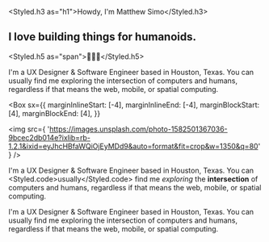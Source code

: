 
<Styled.h3 as="h1">Howdy, I'm Matthew Simo</Styled.h3>

## I love building things for humanoids.

<Styled.h5 as="span">🤖💖😁</Styled.h5>

I'm a UX Designer & Software Engineer based in Houston, Texas. You can usually find me exploring the intersection of computers and humans, regardless if that means the web, mobile, or spatial computing.

<Box pt={7}>
  <Demo pt={7} />
</Box>

<Box
  sx={{
    marginInlineStart: [-4],
    marginInlineEnd: [-4],
    marginBlockStart: [4],
    marginBlockEnd: [4],
  }}
>
  <img
    src={
      'https://images.unsplash.com/photo-1582501367036-9bcec2db014e?ixlib=rb-1.2.1&ixid=eyJhcHBfaWQiOjEyMDd9&auto=format&fit=crop&w=1350&q=80'
    }
  />
</Box>

I'm a UX Designer & Software Engineer based in Houston, Texas. You can <Styled.code>usually</Styled.code> find me _exploring_ the **intersection** of computers and humans, regardless if that means the web, mobile, or spatial computing.

I'm a UX Designer & Software Engineer based in Houston, Texas. You can usually find me exploring the intersection of computers and humans, regardless if that means the web, mobile, or spatial computing.

<Box pt={7}>
  <DebugTheme />
</Box>
